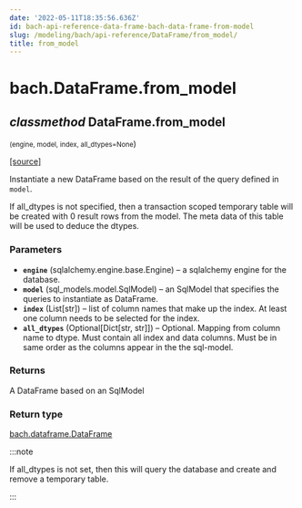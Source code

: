 ```yaml
---
date: '2022-05-11T18:35:56.636Z'
id: bach-api-reference-data-frame-bach-data-frame-from-model
slug: /modeling/bach/api-reference/DataFrame/from_model/
title: from_model
---
```


# bach.DataFrame.from_model

<div className="method">

## <span className="type-annotation"><em>classmethod</em></span> <span className="additional-name">DataFrame.</span><span className="name">from_model</span>

<small className="parameter-list">(<span className="parameter" id="engine">engine</span>, <span className="parameter" id="model">model</span>, <span className="parameter" id="index">index</span>, <span className="parameter" id="all_dtypes">all_dtypes=None</span></small>)


&#8203;<span className="view-source">[[source]](https://github.com/objectiv/objectiv-analytics/blob/main/bach/bach/dataframe.py)</span>

<div className="content">

Instantiate a new DataFrame based on the result of the query defined in `model`.

If all_dtypes is not specified, then a transaction scoped temporary table will be created with
0 result rows from the model. The meta data of this table will be used to deduce the dtypes.


### Parameters

* **`engine`** (sqlalchemy.engine.base.Engine) – a sqlalchemy engine for the database.
* **`model`** (sql_models.model.SqlModel) – an SqlModel that specifies the queries to instantiate as DataFrame.
* **`index`** (List[str]) – list of column names that make up the index. At least one column needs to be
selected for the index.
* **`all_dtypes`** (Optional[Dict[str, str]]) – Optional. Mapping from column name to dtype.
Must contain all index and data columns.
Must be in same order as the columns appear in the the sql-model.



### Returns

A DataFrame based on an SqlModel



### Return type

[bach.dataframe.DataFrame](/modeling/bach/api-reference/DataFrame/bach.DataFrame.mdx)


:::note

If all_dtypes is not set, then this will query the database and create and remove a temporary
table.


:::


</div>


</div>
